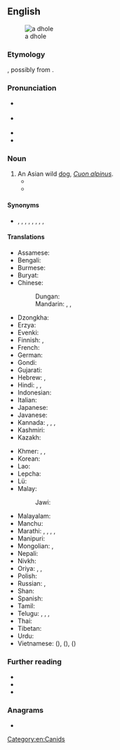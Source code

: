 {{also|d-hole}}
==English==
[[File:Cuon.alpinus-cut.jpg|thumb|a dhole]]

===Etymology===
{{unk|en}}, possibly from {{etyl|kn|en}} {{m|kn|ತೋಳ||wolf}}.

===Pronunciation===
* {{a|GenAm}} {{IPA|en|/doʊl/}}
* {{a|RP}} {{IPA|en|/dəʊl/}}
* {{rhymes|en|əʊl}}
* {{hmp|en|dole}}

===Noun===
{{en-noun|s|dhole}}

# An Asian wild [[dog]], ''[[Cuon alpinus]]''.
#* {{quote-book|en|year=1895|author=Rudyard Kipling|title=Red Dog|passage=Mowgli's wanderings had taken him to the edge of the high grassy downs of the Dekkan, and he had seen the fearless '''dholes''' sleeping and playing and scratching themselves in the little hollows and tussocks that they use for lairs.}}
#* {{quote-book|en|year=2001|publisher=Marshall Cavendish Corporation|chapter=Dhole|title=Endangered Wildlife and Plants of the World|url=http://books.google.com/books?id=jTMY7Fp01zcC&pg=PA451&dq=%22dhole|dholes%22&hl=en&ei=zOBMTs2ZDIHEmAWY_8nFBg&sa=X&oi=book_result&ct=result&resnum=2&ved=0CC4Q6AEwAQ#v=onepage&q=%22dhole|dholes%22&f=false|page=451|passage=This whistling, a means of communication for a pack of '''dhole''' regrouping after an unsuccessful hunt, inspired the other common name of this species—the whistling dog.}}

====Synonyms====
* {{sense|Cuon alpinus}} {{l|en|Asian wild dog}}, {{vern|Indian wild dog}}, {{vern|whistling dog}}, {{l|en|red wolf}}, {{l|en|red dog}}, {{l|en|mountain wolf}}, {{l|en|kholsun}}, {{l|en|ajag}}, {{l|en|adjag}}

====Translations====
{{trans-top|Asian wild dog}}
* Assamese: {{t|as|ৰাং কুকুৰ}}
* Bengali: {{t|bn|রামকুত্তা}}
* Burmese: {{t+|my|တောခွေး}}
* Buryat: {{t|bua|зурби}}
* Chinese:
*: Dungan: {{t|dng|цэгу}}
*: Mandarin: {{t+|cmn|豺|tr=chái}}, {{t+|cmn|豺狗|tr=cháigǒu}}, {{t|cmn|猱犬|tr=náoquǎn}}
* Dzongkha: {{t|dz|འཕརཝ|tr=phâu}}
* Erzya: {{t|myv|пандоверьгиз}}
* Evenki: {{t|evn|дяргул}}
* Finnish: {{t|fi|vuorisusi}}, {{t|fi|aasianvillikoira}}
* French: {{t+|fr|dhole|m|f}}
* German: {{t|de|Rothund|m}}
* Gondi: {{t|gon|eram-naiko}}
* Gujarati: {{t|gu|કુત્ર}}
* Hebrew: {{t|he|דּוֹל מָצוּי|m|tr=dol matzui}}, {{t|he|דּוֹל|m|tr=dol}}
* Hindi: {{t|hi|सोनकुत्ता|m}}, {{t+|hi|ढोल|m}}, {{t|hi|जंगली कुत्ता|m}}
* Indonesian: {{t+|id|ajak}}
* Italian: {{t|it|cuon alpino}}
* Japanese: {{t+|ja|ドール|tr=dōru}}
* Javanese: {{t|jv|asu alas}}
* Kannada: {{t|kn|ಕಾಡು ನಾಯಿ}}, {{t+|kn|ಕೊರ್ಕು}}, {{t|kn||tr=bun-seeta}}, {{t+|kn|ಕೆನ್ನಾಯಿ}}
* Kashmiri: {{t|ks|وَن ہوٗن}}
* Kazakh: {{t|kk|қызыл қасқыр}}
{{trans-mid}}
* Khmer: {{t|km|ឆ្កែចចក}}, {{t+|km|ឆ្កែព្រៃ}}, {{t+|km|ចចក}}
* Korean: {{t+|ko|승냥이}}
* Lao: {{t|lo|ໝາໃນ}}
* Lepcha: {{t|lep||tr=sa-tun}}
* Lü: {{t-needed|khb}}
* Malay: {{t|ms|anjing hutan}}
*: Jawi: {{t|ms|انجيڠ هوتن|sc=Arab}}
* Malayalam: {{t+|ml|ചെന്നായ}}
* Manchu: {{t|mnc|ᠵᠠᡵᡭᡡ}}
* Marathi: {{t|mr|कोळसना}}, {{t|mr|कोळसरा}}, {{t|mr|कोळसा}}, {{t|mr|कोळसून}}, {{t|mr|भारतीय रानकुत्रा}}
* Manipuri: {{t|mni||tr=huithou}}
* Mongolian: {{t|mn|цөөвөр чоно}}, {{t+|mn|шарнууд}}
* Nepali: {{t|ne|वन कुकुर}}
* Nivkh: {{t|niv|чорамлач}}
* Oriya: {{t|or|ବଳିଆ କୁକୁର}}, {{t|or|ଢୋଲ୍}}, {{t+|or|କୋକବଲିଆ}}
* Polish: {{t+|pl|cyjon|m}}
* Russian: {{t|ru|[[кра́сный]] [[волк]]|m}}, {{t|ru|[[дикий|ди́кая]] [[соба́ка]]|m}}
* Shan: {{t-needed|shn}}
* Spanish: {{t|es|cuón|m}}
* Tamil: {{t|ta|செந்நாய்}}
* Telugu: {{t|te|రేచు కుక్క}}, {{t|te||tr=reza-kutta}}, {{t|te|అడవి కుక్క}}, {{t|te|రేచుకుక్కలు}}
* Thai: {{t+|th|หมาใน}}
* Tibetan: {{t|bo|འཕར་སྤྱང}}
* Urdu: {{t|ur|جنگلی کتا|m|tr=jaṅglī kuttā}}
* Vietnamese: {{t|vi|chó rừng}} ({{t|vi|[[㹥]][[𡹃]]|sc=Hani}}), {{t|vi|chó sói lửa}} ({{t|vi|[[㹥]][[獪]][[焒]]|sc=Hani}}), {{t|vi|sói đỏ}} ({{t|vi|[[獪]][[𣠶]]|sc=Hani}})
{{trans-bottom}}

===Further reading===
* {{pedia}}
* {{specieslite|Cuon alpinus}}
* {{comcatlite|Cuon alpinus}}

===Anagrams===
* {{anagrams|en|a=dehlo|Hodel|holde|holed}}

[[Category:en:Canids]]